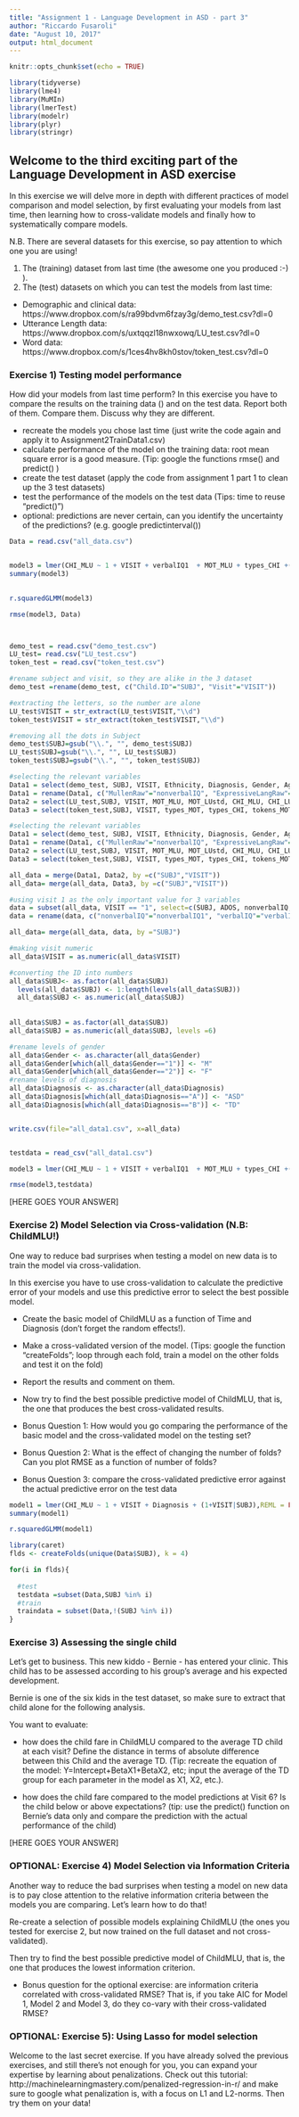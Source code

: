 ```yaml
---
title: "Assignment 1 - Language Development in ASD - part 3"
author: "Riccardo Fusaroli"
date: "August 10, 2017"
output: html_document
---
```


```r
knitr::opts_chunk$set(echo = TRUE)

library(tidyverse)
library(lme4)
library(MuMIn)
library(lmerTest)
library(modelr)
library(plyr)
library(stringr)
```

## Welcome to the third exciting part of the Language Development in ASD exercise

In this exercise we will delve more in depth with different practices of model comparison and model selection, by first evaluating your models from last time, then learning how to cross-validate models and finally how to systematically compare models.

N.B. There are several datasets for this exercise, so pay attention to which one you are using!

1. The (training) dataset from last time (the awesome one you produced :-) ).
2. The (test) datasets on which you can test the models from last time:
* Demographic and clinical data: https://www.dropbox.com/s/ra99bdvm6fzay3g/demo_test.csv?dl=0
* Utterance Length data: https://www.dropbox.com/s/uxtqqzl18nwxowq/LU_test.csv?dl=0
* Word data: https://www.dropbox.com/s/1ces4hv8kh0stov/token_test.csv?dl=0

### Exercise 1) Testing model performance

How did your models from last time perform? In this exercise you have to compare the results on the training data () and on the test data. Report both of them. Compare them. Discuss why they are different.

- recreate the models you chose last time (just write the code again and apply it to Assignment2TrainData1.csv)
- calculate performance of the model on the training data: root mean square error is a good measure. (Tip: google the functions rmse() and predict() )
- create the test dataset (apply the code from assignment 1 part 1 to clean up the 3 test datasets)
- test the performance of the models on the test data (Tips: time to reuse "predict()")
- optional: predictions are never certain, can you identify the uncertainty of the predictions? (e.g. google predictinterval())

```r
Data = read.csv("all_data.csv")


model3 = lmer(CHI_MLU ~ 1 + VISIT + verbalIQ1  + MOT_MLU + types_CHI +(1+VISIT|SUBJ),REML = FALSE, Data)
summary(model3)

        
r.squaredGLMM(model3)

rmse(model3, Data)




```



```r
demo_test = read.csv("demo_test.csv")
LU_test= read.csv("LU_test.csv")
token_test = read.csv("token_test.csv")

#rename subject and visit, so they are alike in the 3 dataset
demo_test =rename(demo_test, c("Child.ID"="SUBJ", "Visit"="VISIT"))

#extracting the letters, so the number are alone
LU_test$VISIT = str_extract(LU_test$VISIT,"\\d")
token_test$VISIT = str_extract(token_test$VISIT,"\\d")

#removing all the dots in Subject
demo_test$SUBJ=gsub("\\.", "", demo_test$SUBJ)
LU_test$SUBJ=gsub("\\.", "", LU_test$SUBJ)
token_test$SUBJ=gsub("\\.", "", token_test$SUBJ)

#selecting the relevant variables
Data1 = select(demo_test, SUBJ, VISIT, Ethnicity, Diagnosis, Gender, Age, ADOS, MullenRaw,ExpressiveLangRaw)
Data1 = rename(Data1, c("MullenRaw"="nonverbalIQ", "ExpressiveLangRaw"="verbalIQ"))
Data2 = select(LU_test,SUBJ, VISIT, MOT_MLU, MOT_LUstd, CHI_MLU, CHI_LUstd)
Data3 = select(token_test,SUBJ, VISIT, types_MOT, types_CHI, tokens_MOT, tokens_CHI)

#selecting the relevant variables
Data1 = select(demo_test, SUBJ, VISIT, Ethnicity, Diagnosis, Gender, Age, ADOS, MullenRaw,ExpressiveLangRaw)
Data1 = rename(Data1, c("MullenRaw"="nonverbalIQ", "ExpressiveLangRaw"="verbalIQ"))
Data2 = select(LU_test,SUBJ, VISIT, MOT_MLU, MOT_LUstd, CHI_MLU, CHI_LUstd)
Data3 = select(token_test,SUBJ, VISIT, types_MOT, types_CHI, tokens_MOT, tokens_CHI)

all_data = merge(Data1, Data2, by =c("SUBJ","VISIT"))
all_data= merge(all_data, Data3, by =c("SUBJ","VISIT"))

#using visit 1 as the only important value for 3 variables
data = subset(all_data, VISIT == "1", select=c(SUBJ, ADOS, nonverbalIQ, verbalIQ))
data = rename(data, c("nonverbalIQ"="nonverbalIQ1", "verbalIQ"="verbalIQ1", "ADOS"="ADOS1"))

all_data= merge(all_data, data, by ="SUBJ")

#making visit numeric
all_data$VISIT = as.numeric(all_data$VISIT)

#converting the ID into numbers 
all_data$SUBJ<- as.factor(all_data$SUBJ)
  levels(all_data$SUBJ) <- 1:length(levels(all_data$SUBJ))
  all_data$SUBJ <- as.numeric(all_data$SUBJ)
  
  
all_data$SUBJ = as.factor(all_data$SUBJ)
all_data$SUBJ = as.numeric(all_data$SUBJ, levels =6)

#rename levels of gender
all_data$Gender <- as.character(all_data$Gender)
all_data$Gender[which(all_data$Gender=="1")] <- "M"
all_data$Gender[which(all_data$Gender=="2")] <- "F"
#rename levels of diagnosis
all_data$Diagnosis <- as.character(all_data$Diagnosis)
all_data$Diagnosis[which(all_data$Diagnosis=="A")] <- "ASD"
all_data$Diagnosis[which(all_data$Diagnosis=="B")] <- "TD"


write.csv(file="all_data1.csv", x=all_data)


testdata = read_csv("all_data1.csv")

model3 = lmer(CHI_MLU ~ 1 + VISIT + verbalIQ1  + MOT_MLU + types_CHI +(1+VISIT|SUBJ),REML = FALSE, Data)

rmse(model3,testdata)


```


[HERE GOES YOUR ANSWER]

### Exercise 2) Model Selection via Cross-validation (N.B: ChildMLU!)

One way to reduce bad surprises when testing a model on new data is to train the model via cross-validation. 

In this exercise you have to use cross-validation to calculate the predictive error of your models and use this predictive error to select the best possible model.

- Create the basic model of ChildMLU as a function of Time and Diagnosis (don't forget the random effects!).
- Make a cross-validated version of the model. (Tips: google the function "createFolds";  loop through each fold, train a model on the other folds and test it on the fold)
- Report the results and comment on them.

- Now try to find the best possible predictive model of ChildMLU, that is, the one that produces the best cross-validated results.

- Bonus Question 1: How would you go comparing the performance of the basic model and the cross-validated model on the testing set?
- Bonus Question 2: What is the effect of changing the number of folds? Can you plot RMSE as a function of number of folds?
- Bonus Question 3: compare the cross-validated predictive error against the actual predictive error on the test data

```r

model1 = lmer(CHI_MLU ~ 1 + VISIT + Diagnosis + (1+VISIT|SUBJ),REML = FALSE, Data)
summary(model1)

r.squaredGLMM(model1)

library(caret)
flds <- createFolds(unique(Data$SUBJ), k = 4)

for(i in flds){
  
  #test
  testdata =subset(Data,SUBJ %in% i)
  #train
  traindata = subset(Data,!(SUBJ %in% i))
}
```


### Exercise 3) Assessing the single child

Let's get to business. This new kiddo - Bernie - has entered your clinic. This child has to be assessed according to his group's average and his expected development.

Bernie is one of the six kids in the test dataset, so make sure to extract that child alone for the following analysis.

You want to evaluate:

- how does the child fare in ChildMLU compared to the average TD child at each visit? Define the distance in terms of absolute difference between this Child and the average TD.
(Tip: recreate the equation of the model: Y=Intercept+BetaX1+BetaX2, etc; input the average of the TD group  for each parameter in the model as X1, X2, etc.).

- how does the child fare compared to the model predictions at Visit 6? Is the child below or above expectations? (tip: use the predict() function on Bernie's data only and compare the prediction with the actual performance of the child)

[HERE GOES YOUR ANSWER]

### OPTIONAL: Exercise 4) Model Selection via Information Criteria
Another way to reduce the bad surprises when testing a model on new data is to pay close attention to the relative information criteria between the models you are comparing. Let's learn how to do that!

Re-create a selection of possible models explaining ChildMLU (the ones you tested for exercise 2, but now trained on the full dataset and not cross-validated).

Then try to find the best possible predictive model of ChildMLU, that is, the one that produces the lowest information criterion.

- Bonus question for the optional exercise: are information criteria correlated with cross-validated RMSE? That is, if you take AIC for Model 1, Model 2 and Model 3, do they co-vary with their cross-validated RMSE?

### OPTIONAL: Exercise 5): Using Lasso for model selection
Welcome to the last secret exercise. If you have already solved the previous exercises, and still there's not enough for you, you can expand your expertise by learning about penalizations. Check out this tutorial: http://machinelearningmastery.com/penalized-regression-in-r/ and make sure to google what penalization is, with a focus on L1 and L2-norms. Then try them on your data!


